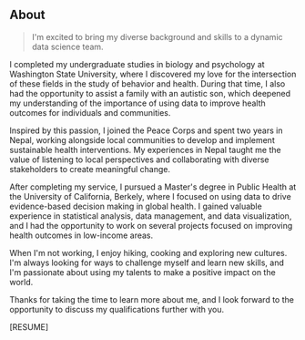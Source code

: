 ## About

> I'm excited to bring my diverse background and skills to a dynamic data science team.

I completed my undergraduate studies in biology and psychology at Washington State University, where I discovered my love for the intersection of these fields in the study of behavior and health.  During that time, I also had the opportunity to assist a family with an autistic son, which deepened my understanding of the importance of using data to improve health outcomes for individuals and communities.  

Inspired by this passion, I joined the Peace Corps and spent two years in Nepal, working alongside local communities to develop and implement sustainable health interventions.  My experiences in Nepal taught me the value of listening to local perspectives and collaborating with diverse stakeholders to create meaningful change.

After completing my service, I pursued a Master's degree in Public Health at the University of California, Berkely, where I focused on using data to drive evidence-based decision making in global health.  I gained valuable experience in statistical analysis, data management, and data visualization, and I had the opportunity to work on several projects focused on improving health outcomes in low-income areas.  

When I'm not working, I enjoy hiking, cooking and exploring new cultures.  I'm always looking for ways to challenge myself and learn new skills, and I'm passionate about using my talents to make a positive impact on the world.  

Thanks for taking the time to learn more about me, and I look forward to the opportunity to discuss my qualifications further with you.  

[RESUME]
